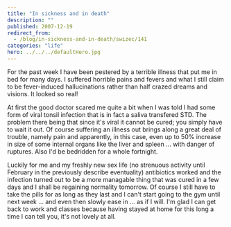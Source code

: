 ```yaml
---
title: "In sickness and in death"
description: ""
published: 2007-12-19
redirect_from:
  - /blog/in-sickness-and-in-death/swizec/141
categories: "life"
hero: ../../../defaultHero.jpg
---
```


For the past week I have been pestered by a terrible illness that put me in bed for many days. I suffered horrible pains and fevers and what I still claim to be fever-induced hallucinations rather than half crazed dreams and visions. It looked so real!

At first the good doctor scared me quite a bit when I was told I had some form of viral tonsil infection that is in fact a saliva transfered STD. The problem there being that since it's viral it cannot be cured; you simply have to wait it out. Of course suffering an illness out brings along a great deal of trouble, namely pain and apparently, in this case, even up to 50% increase in size of some internal organs like the liver and spleen ... with danger of ruptures. Also I'd be bedridden for a whole fortnight.

Luckily for me and my freshly new sex life (no strenuous activity until February in the previously describe eventuality) antibiotics worked and the infection turned out to be a more managable thing that was cured in a few days and I shall be regaining normality tomorrow. Of course I still have to take the pills for as long as they last and I can't start going to the gym until next week ... and even then slowly ease in ... as if I will. I'm glad I can get back to work and classes because having stayed at home for this long a time I can tell you, it's not lovely at all.
